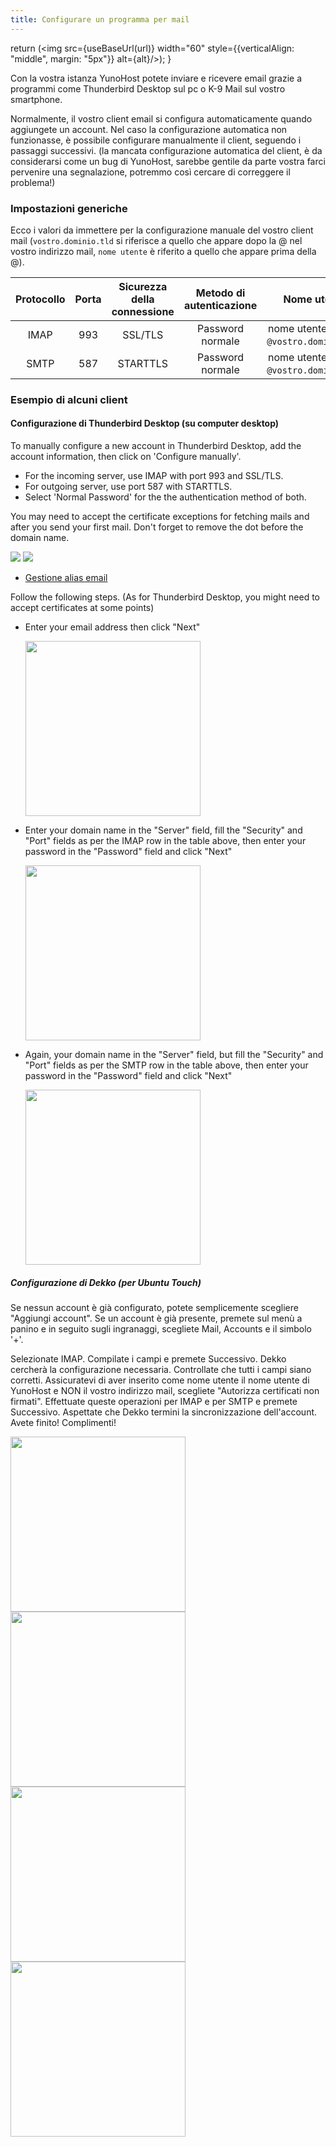 ```yaml
---
title: Configurare un programma per mail
---
```



  return (<img src={useBaseUrl(url)} width="60" style={{verticalAlign: "middle", margin: "5px"}} alt={alt}/>);
}

Con la vostra istanza YunoHost potete inviare e ricevere email grazie a programmi come Thunderbird Desktop sul pc o K-9 Mail sul vostro smartphone.

Normalmente, il vostro client email si configura automaticamente quando aggiungete un account. Nel caso la configurazione automatica non funzionasse, è possibile configurare manualmente il client, seguendo i passaggi successivi. (la mancata configurazione automatica del client, è da considerarsi come un bug di YunoHost, sarebbe gentile da parte vostra farci pervenire una segnalazione, potremmo così cercare di correggere il problema!)

### Impostazioni generiche

Ecco i valori da immettere per la configurazione manuale del vostro client mail (`vostro.dominio.tld` si riferisce a quello che appare dopo la @ nel vostro indirizzo mail, `nome utente` è riferito a quello che appare prima della @).

|Protocollo | Porta | Sicurezza della connessione | Metodo di autenticazione | Nome utente |
| :--:     | :-:  | :--:       | :--:            | :--:                                   |
| IMAP | 993 | SSL/TLS | Password normale | nome utente (senza `@vostro.domino.tld`) |
| SMTP | 587 | STARTTLS | Password normale| nome utente (senza `@vostro.domino.tld`) |

### Esempio di alcuni client

<Tabs>
<TabItem value="thunderbird" label="Mozilla Thunderbird">

#### <SmallInline url='/img/thunderbird.png'/>  Configurazione di Thunderbird Desktop (su computer desktop)

To manually configure a new account in Thunderbird Desktop, add the account information, then click on 'Configure manually'.

- For the incoming server, use IMAP with port 993 and SSL/TLS.
- For outgoing server, use port 587 with STARTTLS. 
- Select 'Normal Password' for the the authentication method of both. 

You may need to accept the certificate exceptions for fetching mails and after you send your first mail. Don't forget to remove the dot before the domain name.

![](/img/thunderbird_config_1.png)
![](/img/thunderbird_config_2.png)

- [Gestione alias email](https://support.mozilla.org/en-US/kb/configuring-email-aliases)

</TabItem>
<TabItem value="k9" label="K-9 Mail (Thunderbird Mobile)">

Follow the following steps. (As for Thunderbird Desktop, you might need to accept certificates at some points)

- Enter your email address then click "Next"

  <img src="/img/thunderbird_mobile_config_1.png" alt='' width="280"/>
- Enter your domain name in the "Server" field, fill the "Security" and "Port" fields as per the IMAP row in the table above, then enter your password in the "Password" field and click "Next"

  <img src="/img/thunderbird_mobile_config_2.png" alt='' width="280"/>
- Again, your domain name in the "Server" field, but fill the "Security" and "Port" fields as per the SMTP row in the table above, then enter your password in the "Password" field and click "Next"

  <img src="/img/thunderbird_mobile_config_3.png" alt='' width="280"/>

</TabItem>
<TabItem value="dekko" label="Dekko">

##### <SmallInline url='/img/dekko-app.png'/> Configurazione di Dekko (per Ubuntu Touch)

Se nessun account è già configurato, potete semplicemente scegliere "Aggiungi account". Se un account è già presente, premete sul menù a panino e in seguito sugli ingranaggi, scegliete Mail, Accounts e il simbolo '+'.

Selezionate IMAP. Compilate i campi e premete Successivo. Dekko cercherà la configurazione necessaria. Controllate che tutti i campi siano corretti. Assicuratevi di aver inserito come nome utente il nome utente di YunoHost e NON il vostro indirizzo mail, scegliete "Autorizza certificati non firmati". Effettuate queste operazioni per IMAP e per SMTP e premete Successivo. Aspettate che Dekko termini la sincronizzazione dell'account. Avete finito! Complimenti!

<img src="/img/dekko_config_1.png" width="280"/>
<img src="/img/dekko_config_2.png" width="280"/>
<img src="/img/dekko_config_3.png" width="280"/>
<img src="/img/dekko_config_4.png" width="280"/>

  </TabItem>
</Tabs>
